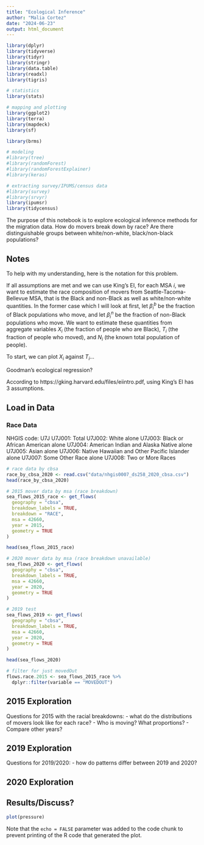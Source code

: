 ```yaml
---
title: "Ecological Inference"
author: "Malia Cortez"
date: "2024-06-23"
output: html_document
---
```


```r
library(dplyr)
library(tidyverse)
library(tidyr)
library(stringr)
library(data.table)
library(readxl)
library(tigris)

# statistics
library(stats)

# mapping and plotting
library(ggplot2)
library(terra)
library(mapdeck)
library(sf)

library(brms)

# modeling
#library(tree)
#library(randomForest)
#library(randomForestExplainer)
#library(keras)

# extracting survey/IPUMS/census data
#library(survey)
#library(srvyr)
library(ipumsr)
library(tidycensus)
```

The purpose of this notebook is to explore ecological inference methods for the migration data. How do movers break down by race? Are there distinguishable groups between white/non-white, black/non-black populations?

## Notes

To help with my understanding, here is the notation for this problem.

If all assumptions are met and we can use King's EI, for each MSA $i$, we want to estimate the race composition of movers from Seattle-Tacoma-Bellevue MSA, that is the Black and non-Black as well as white/non-white quantities. In the former case which I will look at first, let $\beta_{i}^b$ be the fraction of Black populations who move, and let $\beta_{i}^n$ be the fraction of non-Black populations who move. We want to estimate these quantities from aggregate variables $X_i$ (the fraction of people who are Black), $T_i$ (the fraction of people who moved), and $N_i$ (the known total population of people).

To start, we can plot $X_i$ against $T_i$...

Goodman's ecological regression?

According to https://gking.harvard.edu/files/eiintro.pdf, using King's EI has 3 assumptions.

## Load in Data
### Race Data
NHGIS code:  U7J
        U7J001:      Total
        U7J002:      White alone
        U7J003:      Black or African American alone
        U7J004:      American Indian and Alaska Native alone
        U7J005:      Asian alone
        U7J006:      Native Hawaiian and Other Pacific Islander alone
        U7J007:      Some Other Race alone
        U7J008:      Two or More Races
```r
# race data by cbsa
race_by_cbsa_2020 <- read.csv("data/nhgis0007_ds258_2020_cbsa.csv")
head(race_by_cbsa_2020)
```

```r
# 2015 mover data by msa (race breakdown)
sea_flows_2015_race <- get_flows(
  geography = "cbsa",
  breakdown_labels = TRUE,
  breakdown = "RACE",
  msa = 42660,
  year = 2015,
  geometry = TRUE
)

head(sea_flows_2015_race)

# 2020 mover data by msa (race breakdown unavailable)
sea_flows_2020 <- get_flows(
  geography = "cbsa",
  breakdown_labels = TRUE,
  msa = 42660,
  year = 2020,
  geometry = TRUE
)

# 2019 test
sea_flows_2019 <- get_flows(
  geography = "cbsa",
  breakdown_labels = TRUE,
  msa = 42660,
  year = 2020,
  geometry = TRUE
)

head(sea_flows_2020)
```

```r
# filter for just movedOut
flows.race.2015 <- sea_flows_2015_race %>% 
  dplyr::filter(variable == "MOVEDOUT")
```


## 2015 Exploration

Questions for 2015 with the racial breakdowns:
- what do the distributions of movers look like for each race?
- Who is moving? What proportions?
- Compare other years?

## 2019 Exploration

Questions for 2019/2020:
- how do patterns differ between 2019 and 2020?

## 2020 Exploration

## Results/Discuss?

```r
plot(pressure)
```

Note that the `echo = FALSE` parameter was added to the code chunk to prevent printing of the R code that generated the plot.
